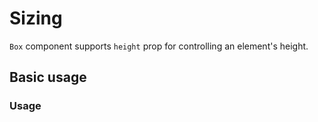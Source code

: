 
# Sizing

`Box` component supports `height` prop for controlling an element's height.

<Scale values={tokens.size} />

## Basic usage

### Usage

<ax-demo name="height/usage" />

